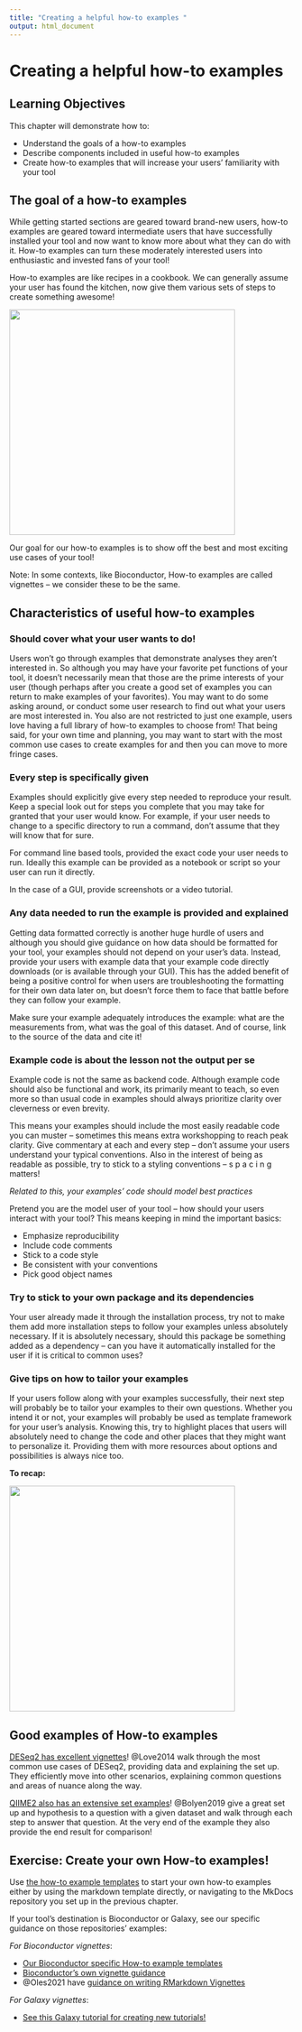 ```yaml
---
title: "Creating a helpful how-to examples "
output: html_document
---
```


# Creating a helpful how-to examples 

## Learning Objectives

This chapter will demonstrate how to:

- Understand the goals of a how-to examples
- Describe components included in useful how-to examples
- Create how-to examples that will increase your users' familiarity with your tool

## The goal of a how-to examples 

While getting started sections are geared toward brand-new users, how-to examples are geared toward intermediate users that have successfully installed your tool and now want to know more about what they can do with it. 
How-to examples can turn these moderately interested users into enthusiastic and invested fans of your tool! 

How-to examples are like recipes in a cookbook. 
We can generally assume your user has found the kitchen, now give them various sets of steps to create something awesome!

<img src=https://docs.google.com/presentation/d/1cd434bkLer_CJ04GzpsZwzeEA9gjc5Ho6QimiHPbyEg/export/png?id=1cd434bkLer_CJ04GzpsZwzeEA9gjc5Ho6QimiHPbyEg&pageid=gcdcbd8d802_0_21 width = 400 height = 400 />

Our goal for our how-to examples is to show off the best and most exciting use cases of your tool!

Note: In some contexts, like Bioconductor, How-to examples are called vignettes -- we consider these to be the same. 

## Characteristics of useful how-to examples 
  
### Should cover what your user wants to do!

Users won't go through examples that demonstrate analyses they aren't interested in. 
So although you may have your favorite pet functions of your tool, it doesn't necessarily mean that those are the prime interests of your user (though perhaps after you create a good set of examples you can return to make examples of your favorites). 
You may want to do some asking around, or conduct some user research to find out what your users are most interested in. 
You also are not restricted to just one example, users love having a full library of how-to examples to choose from!
That being said, for your own time and planning, you may want to start with the most common use cases to create examples for and then you can move to more fringe cases. 

### Every step is specifically given 

Examples should explicitly give every step needed to reproduce your result.
Keep a special look out for steps you complete that you may take for granted that your user would know. 
For example, if your user needs to change to a specific directory to run a command, don't assume that they will know that for sure. 

For command line based tools, provided the exact code your user needs to run. 
Ideally this example can be provided as a notebook or script so your user can run it directly.

In the case of a GUI, provide screenshots or a video tutorial.

### Any data needed to run the example is provided and explained  

Getting data formatted correctly is another huge hurdle of users and although you should give guidance on how data should be formatted for your tool, your examples should not depend on your user's data. 
Instead, provide your users with example data that your example code directly downloads (or is available through your GUI). 
This has the added benefit of being a positive control for when users are troubleshooting the formatting for their own data later on, but doesn't force them to face that battle before they can follow your example. 

Make sure your example adequately introduces the example: what are the measurements from, what was the goal of this dataset. 
And of course, link to the source of the data and cite it!

### Example code is about the lesson not the output per se

Example code is not the same as backend code. 
Although example code should also be functional and work, its primarily meant to teach, so even more so than usual code in examples should always prioritize clarity over cleverness or even brevity. 

This means your examples should include the most easily readable code you can muster -- sometimes this means extra workshopping to reach peak clarity.
Give commentary at each and every step -- don't assume your users understand your typical conventions. 
Also in the interest of being as readable as possible, try to stick to a styling conventions -- s p a c i n g  matters!

_Related to this, your examples' code should model best practices_

Pretend you are the model user of your tool -- how should your users interact with your tool?
This means keeping in mind the important basics: 

- Emphasize reproducibility 
- Include code comments 
- Stick to a code style
- Be consistent with your conventions 
- Pick good object names

### Try to stick to your own package and its dependencies

Your user already made it through the installation process, try not to make them add more installation steps to follow your examples unless absolutely necessary. 
If it is absolutely necessary, should this package be something added as a dependency -- can you have it automatically installed for the user if it is critical to common uses? 

### Give tips on how to tailor your examples

If your users follow along with your examples successfully, their next step will probably be to tailor your examples to their own questions.
Whether you intend it or not, your examples will probably be used as template framework for your user's analysis. 
Knowing this, try to highlight places that users will absolutely need to change the code and other places that they might want to personalize it. 
Providing them with more resources about options and possibilities is always nice too. 

**To recap:**

<img src=https://docs.google.com/presentation/d/1cd434bkLer_CJ04GzpsZwzeEA9gjc5Ho6QimiHPbyEg/export/png?id=1cd434bkLer_CJ04GzpsZwzeEA9gjc5Ho6QimiHPbyEg&pageid=gcdcbd8d802_0_12 width = 400 height = 400 />

## Good examples of How-to examples

[DESeq2 has excellent vignettes](http://www.bioconductor.org/packages/release/bioc/vignettes/DESeq2/inst/doc/DESeq2.html)! 
@Love2014 walk through the most common use cases of DESeq2, providing data and explaining the set up.
They efficiently move into other scenarios, explaining common questions and areas of nuance along the way. 

[QIIME2 also has an extensive set examples](https://docs.qiime2.org/2021.2/tutorials/pd-mice/)!
@Bolyen2019 give a great set up and hypothesis to a question with a given dataset and walk through each step to answer that question.
At the very end of the example they also provide the end result for comparison!

## Exercise: Create your own How-to examples!

Use [the how-to example templates](https://raw.githubusercontent.com/jhudsl/itcr-template-documentation/master/docs/how_to_examples.md) to start your own how-to examples either by using the markdown template directly, or navigating to the MkDocs repository you set up in the previous chapter. 

If your tool's destination is Bioconductor or Galaxy, see our specific guidance on those repositories' examples:

_For Bioconductor vignettes_: 

- [Our Bioconductor specific How-to example templates](https://raw.githubusercontent.com/jhudsl/itcr-template-documentation/master/docs/how_to_examples.md)
- [Bioconductor's own vignette guidance](https://www.bioconductor.org/developers/package-guidelines/#Vignettes)
- @Oles2021 have [guidance on writing RMarkdown Vignettes](https://bioconductor.org/packages/devel/bioc/vignettes/BiocStyle/inst/doc/AuthoringRmdVignettes.html)

_For Galaxy vignettes_: 

- [See this Galaxy tutorial for creating new tutorials!](https://training.galaxyproject.org/training-material/topics/contributing/tutorials/create-new-tutorial/tutorial.html)
